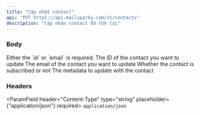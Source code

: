```yaml
---
title: "Cập nhật contact"
api: "PUT https://api.mailsparky.com/v1/contacts"
description: "Cập nhận contact đã tồn tại"
---
```


### Body
<Info>
    Either the `id` or `email` is required.
</Info>
<ParamField body="id" type="string" placeholder={'550e8400-e29b-41d4-a716-446655440000'}>
    The ID of the contact you want to update
</ParamField>
<ParamField body="email" type="string" placeholder={'hello@useplunk.com'}>
    The email of the contact you want to update
</ParamField>
<ParamField body="subscribed" type="boolean">
    Whether the contact is subscribed or not
</ParamField>
<ParamField body="data" type="object">
    The metadata to update with the contact
</ParamField>


### Headers
<ParamField header="Content-Type" type="string" placeholder={"application/json"} required>
    `application/json`
</ParamField>